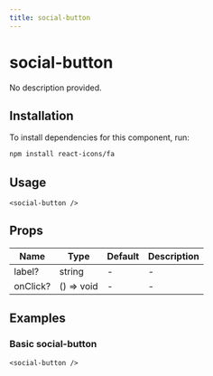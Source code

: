 ```yaml
---
title: social-button
---
```


# social-button

No description provided.

## Installation
To install dependencies for this component, run:
```bash
npm install react-icons/fa
```

## Usage
```tsx
<social-button />
```

## Props
| Name      | Type     | Default | Description                 |
|-----------|----------|---------|-----------------------------|
| label? | string | - | - |
| onClick? | () => void | - | - |

## Examples

### Basic social-button
```tsx
<social-button />
```


